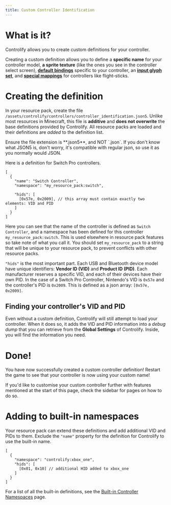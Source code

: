 ```yaml
---
title: Custom Controller Identification
---
```


# What is it?

Controlify allows you to create custom definitions for your controller.

Creating a custom definition allows you to define a **specific name** for your controller model,
**a sprite texture** (like the ones you see in the controller select screen),
[**default bindings**](default-binds) specific to your controller,
an [**input glyph set**](input-glyphs),
and [**special mappings**](input-mappings) for controllers like flight-sticks.

# Creating the definition

In your resource pack, create the file `/assets/controlify/controllers/controller_identification.json5`.
Unlike most resources in Minecraft, this file is **additive** and **does not overwrite** the base definitions
provided by Controlify. All resource packs are loaded and their definitions are *added* to the definition
list.

<Callout variant="info">
Ensure the file extension is **.json5**, and NOT `.json`.
If you don't know what JSON5 is, don't worry, it's compatible with regular json,
so use it as you normally would JSON.
</Callout>

Here is a definition for Switch Pro controllers.
```json5
[
  {
    "name": "Switch Controller",
    "namespace": "my_resource_pack:switch",

    "hids": [
      [0x57e, 0x2009], // this array must contain exactly two elements: VID and PID
    ]
  }
]
```
Here you can see that the name of the controller is defined as `Switch Controller`, and a namespace
has been defined for this controller `my_resource_pack:switch`. This is used elsewhere in resource pack features
so take note of what you call it. You should set `my_resource_pack` to a string that will be unique to your resource
pack, to prevent conflicts with other resource packs.

`"hids"` is the most important part. Each USB and Bluetooth device model have unique identifiers:
**Vendor ID (VID)** and **Product ID (PID)**. Each manufacturer reserves a specific VID, and each of their
devices have their own PID. In the case of a Switch Pro Controller, Nintendo's VID is `0x57e` and the
controller's PID is `0x2009`. This is defined as a json array: `[0x57e, 0x2009]`.

## Finding your controller's VID and PID

Even without a custom definition, Controlify will still attempt to load your controller.
When it does so, it adds the VID and PID information into a *debug dump* that you can retrieve from the
**Global Settings** of Controlify. Inside, you will find the information you need.

# Done!

You have now successfully created a custom controller definition!
Restart the game to see that your controller is now using your custom name!

If you'd like to customise your custom controller further with features mentioned at the start of this page,
check the sidebar for pages on how to do so.

# Adding to built-in namespaces

Your resource pack can extend these definitions and add additional VID and PIDs to them. Exclude the `"name"` property
for the definition for Controlify to use the built-in name.

```json5
[
  {
    "namespace": "controlify:xbox_one",
    "hids": [
      [0x01, 0x10] // additional HID added to xbox_one
    ]
  }
]
```

For a list of all the built-in definitions,
see the [Built-in Controller Namespaces](../reference/builtin-controller-namespaces) page.
